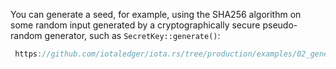 You can generate a seed, for example, using the SHA256 algorithm on some random input generated by a cryptographically
secure pseudo-random generator, such as `SecretKey::generate()`:

```rust reference
 https://github.com/iotaledger/iota.rs/tree/production/examples/02_generate_seed.rs
```